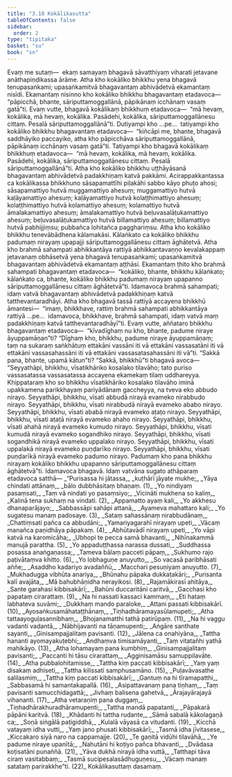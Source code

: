 ```yaml
---
title: "3.10 Kokālikasutta"
tableOfContents: false
sidebar:
  order: 2
type: "tipitaka"
basket: "su"
book: "sn"
---
```



<DynamicBreadcrumb />

<Paragraph number="786" book="sn">
Evaṃ me sutaṃ—  ekaṃ samayaṃ bhagavā sāvatthiyaṃ viharati jetavane anāthapiṇḍikassa ārāme. Atha kho kokāliko bhikkhu yena bhagavā tenupasaṅkami; upasaṅkamitvā bhagavantaṃ abhivādetvā ekamantaṃ nisīdi. Ekamantaṃ nisinno kho kokāliko bhikkhu bhagavantaṃ etadavoca—  “pāpicchā, bhante, sāriputtamoggallānā, pāpikānaṃ icchānaṃ vasaṃ gatā”ti.
</Paragraph>

<Paragraph number="787" book="sn">
Evaṃ vutte, bhagavā kokālikaṃ bhikkhuṃ etadavoca—  “mā hevaṃ, kokālika, mā hevaṃ, kokālika. Pasādehi, kokālika, sāriputtamoggallānesu cittaṃ. Pesalā sāriputtamoggallānā”ti.
</Paragraph>

<Paragraph number="788" book="sn">
Dutiyampi kho …pe…  tatiyampi kho kokāliko bhikkhu bhagavantaṃ etadavoca—  “kiñcāpi me, bhante, bhagavā saddhāyiko paccayiko, atha kho pāpicchāva sāriputtamoggallānā, pāpikānaṃ icchānaṃ vasaṃ gatā”ti. Tatiyampi kho bhagavā kokālikaṃ bhikkhuṃ etadavoca—  “mā hevaṃ, kokālika, mā hevaṃ, kokālika. Pasādehi, kokālika, sāriputtamoggallānesu cittaṃ. Pesalā sāriputtamoggallānā”ti.
</Paragraph>

<Paragraph number="789" book="sn">
Atha kho kokāliko bhikkhu uṭṭhāyāsanā bhagavantaṃ abhivādetvā padakkhiṇaṃ katvā pakkāmi. Acirappakkantassa ca kokālikassa bhikkhuno sāsapamattīhi piḷakāhi sabbo kāyo phuṭo ahosi; sāsapamattiyo hutvā muggamattiyo ahesuṃ; muggamattiyo hutvā kaḷāyamattiyo ahesuṃ; kaḷāyamattiyo hutvā kolaṭṭhimattiyo ahesuṃ; kolaṭṭhimattiyo hutvā kolamattiyo ahesuṃ; kolamattiyo hutvā āmalakamattiyo ahesuṃ; āmalakamattiyo hutvā beḷuvasalāṭukamattiyo ahesuṃ; beḷuvasalāṭukamattiyo hutvā billamattiyo ahesuṃ; billamattiyo hutvā pabhijjiṃsu; pubbañca lohitañca pagghariṃsu. Atha kho kokāliko bhikkhu tenevābādhena kālamakāsi. Kālaṅkato ca kokāliko bhikkhu padumaṃ nirayaṃ upapajji sāriputtamoggallānesu cittaṃ āghātetvā.
</Paragraph>

<Paragraph number="790" book="sn">
Atha kho brahmā sahampati abhikkantāya rattiyā abhikkantavaṇṇo kevalakappaṃ jetavanaṃ obhāsetvā yena bhagavā tenupasaṅkami; upasaṅkamitvā bhagavantaṃ abhivādetvā ekamantaṃ aṭṭhāsi. Ekamantaṃ ṭhito kho brahmā sahampati bhagavantaṃ etadavoca—  “kokāliko, bhante, bhikkhu kālaṅkato; kālaṅkato ca, bhante, kokāliko bhikkhu padumaṃ nirayaṃ upapanno sāriputtamoggallānesu cittaṃ āghātetvā”ti. Idamavoca brahmā sahampati; idaṃ vatvā bhagavantaṃ abhivādetvā padakkhiṇaṃ katvā tatthevantaradhāyi.
</Paragraph>

<Paragraph number="791" book="sn">
Atha kho bhagavā tassā rattiyā accayena bhikkhū āmantesi—  “imaṃ, bhikkhave, rattiṃ brahmā sahampati abhikkantāya rattiyā …pe…  idamavoca, bhikkhave, brahmā sahampati, idaṃ vatvā maṃ padakkhiṇaṃ katvā tatthevantaradhāyī”ti.
</Paragraph>

<Paragraph number="792" book="sn">
Evaṃ vutte, aññataro bhikkhu bhagavantaṃ etadavoca—  “kīvadīghaṃ nu kho, bhante, padume niraye āyuppamāṇan”ti? “Dīghaṃ kho, bhikkhu, padume niraye āyuppamāṇaṃ; taṃ na sukaraṃ saṅkhātuṃ ettakāni vassāni iti vā ettakāni vassasatāni iti vā ettakāni vassasahassāni iti vā ettakāni vassasatasahassāni iti vā”ti. “Sakkā pana, bhante, upamā kātun”ti? “Sakkā, bhikkhū”ti bhagavā avoca—
</Paragraph>

<Paragraph number="793" book="sn">
“Seyyathāpi, bhikkhu, vīsatikhāriko kosalako tilavāho; tato puriso vassasatassa vassasatassa accayena ekamekaṃ tilaṃ uddhareyya. Khippataraṃ kho so bhikkhu vīsatikhāriko kosalako tilavāho iminā upakkamena parikkhayaṃ pariyādānaṃ gaccheyya, na tveva eko abbudo nirayo. Seyyathāpi, bhikkhu, vīsati abbudā nirayā evameko nirabbudo nirayo. Seyyathāpi, bhikkhu, vīsati nirabbudā nirayā evameko ababo nirayo. Seyyathāpi, bhikkhu, vīsati ababā nirayā evameko aṭaṭo nirayo. Seyyathāpi, bhikkhu, vīsati aṭaṭā nirayā evameko ahaho nirayo. Seyyathāpi, bhikkhu, vīsati ahahā nirayā evameko kumudo nirayo. Seyyathāpi, bhikkhu, vīsati kumudā nirayā evameko sogandhiko nirayo. Seyyathāpi, bhikkhu, vīsati sogandhikā nirayā evameko uppalako nirayo. Seyyathāpi, bhikkhu, vīsati uppalakā nirayā evameko puṇḍarīko nirayo. Seyyathāpi, bhikkhu, vīsati puṇḍarīkā nirayā evameko padumo nirayo. Padumaṃ kho pana bhikkhu nirayaṃ kokāliko bhikkhu upapanno sāriputtamoggallānesu cittaṃ āghātetvā”ti. Idamavoca bhagavā. Idaṃ vatvāna sugato athāparaṃ etadavoca satthā—
</Paragraph>

<Division number="663" book="sn" bookNo="18" page="381">

<Paragraph number="794" type="verses" book="sn">
_“Purisassa hi jātassa,_  
_kuṭhārī jāyate mukhe;_  
_Yāya chindati attānaṃ,_  
_bālo dubbhāsitaṃ bhaṇaṃ. (1)_  

</Paragraph>

</Division>
<Division number="664" book="sn" bookNo="18" page="381">

<Paragraph number="795" type="verses" book="sn">
_Yo nindiyaṃ pasaṃsati,_  
_Taṃ vā nindati yo pasaṃsiyo;_  
_Vicināti mukhena so kaliṃ,_  
_Kalinā tena sukhaṃ na vindati. (2)_  

</Paragraph>

</Division>
<Division number="665" book="sn" bookNo="18" page="382">

<Paragraph number="796" type="verses" book="sn">
_Appamatto ayaṃ kali,_  
_Yo akkhesu dhanaparājayo;_  
_Sabbassāpi sahāpi attanā,_  
_Ayameva mahattaro kali;_  
_Yo sugatesu manaṃ padosaye. (3)_  

</Paragraph>

</Division>
<Division number="666" book="sn" bookNo="18" page="382">

<Paragraph number="797" type="verses" book="sn">
_Sataṃ sahassānaṃ nirabbudānaṃ,_  
_Chattiṃsati pañca ca abbudāni;_  
_Yamariyagarahī nirayaṃ upeti,_  
_Vācaṃ manañca paṇidhāya pāpakaṃ. (4)_  

</Paragraph>

</Division>
<Division number="667" book="sn" bookNo="18" page="382">

<Paragraph number="798" type="verses" book="sn">
_Abhūtavādī nirayaṃ upeti,_  
_Yo vāpi katvā na karomicāha;_  
_Ubhopi te pecca samā bhavanti,_  
_Nihīnakammā manujā parattha. (5)_  

</Paragraph>

</Division>
<Division number="668" book="sn" bookNo="18" page="382">

<Paragraph number="799" type="verses" book="sn">
_Yo appaduṭṭhassa narassa dussati,_  
_Suddhassa posassa anaṅgaṇassa;_  
_Tameva bālaṃ pacceti pāpaṃ,_  
_Sukhumo rajo paṭivātaṃva khitto. (6)_  

</Paragraph>

</Division>
<Division number="669" book="sn" bookNo="18" page="382">

<Paragraph number="800" type="verses" book="sn">
_Yo lobhaguṇe anuyutto,_  
_So vacasā paribhāsati aññe;_  
_Asaddho kadariyo avadaññū,_  
_Macchari pesuṇiyaṃ anuyutto. (7)_  

</Paragraph>

</Division>
<Division number="670" book="sn" bookNo="18" page="382">

<Paragraph number="801" type="verses" book="sn">
_Mukhadugga vibhūta anariya,_  
_Bhūnahu pāpaka dukkaṭakāri;_  
_Purisanta kalī avajāta,_  
_Mā bahubhāṇidha nerayikosi. (8)_  

</Paragraph>

</Division>
<Division number="671" book="sn" bookNo="18" page="383">

<Paragraph number="802" type="verses" book="sn">
_Rajamākirasī ahitāya,_  
_Sante garahasi kibbisakārī;_  
_Bahūni duccaritāni caritvā,_  
_Gacchasi kho papataṃ cirarattaṃ. (9)_  

</Paragraph>

</Division>
<Division number="672" book="sn" bookNo="18" page="383">

<Paragraph number="803" type="verses" book="sn">
_Na hi nassati kassaci kammaṃ,_  
_Eti hataṃ labhateva suvāmi;_  
_Dukkhaṃ mando paraloke,_  
_Attani passati kibbisakārī. (10)_  

</Paragraph>

</Division>
<Division number="673" book="sn" bookNo="18" page="383">

<Paragraph number="804" type="verses" book="sn">
_Ayosaṅkusamāhataṭṭhānaṃ,_  
_Tiṇhadhāramayasūlamupeti;_  
_Atha tattaayoguḷasannibhaṃ,_  
_Bhojanamatthi tathā patirūpaṃ. (11)_  

</Paragraph>

</Division>
<Division number="674" book="sn" bookNo="18" page="383">

<Paragraph number="805" type="verses" book="sn">
_Na hi vaggu vadanti vadantā,_  
_Nābhijavanti na tāṇamupenti;_  
_Aṅgāre santhate sayanti,_  
_Ginisampajjalitaṃ pavisanti. (12)_  

</Paragraph>

</Division>
<Division number="675" book="sn" bookNo="18" page="383">

<Paragraph number="806" type="verses" book="sn">
_Jālena ca onahiyāna,_  
_Tattha hananti ayomayakuṭebhi;_  
_Andhaṃva timisamāyanti,_  
_Taṃ vitatañhi yathā mahikāyo. (13)_  

</Paragraph>

</Division>
<Division number="676" book="sn" bookNo="18" page="383">

<Paragraph number="807" type="verses" book="sn">
_Atha lohamayaṃ pana kumbhiṃ,_  
_Ginisampajjalitaṃ pavisanti;_  
_Paccanti hi tāsu cirarattaṃ,_  
_Agginisamāsu samuppilavāte. (14)_  

</Paragraph>

</Division>
<Division number="677" book="sn" bookNo="18" page="383">

<Paragraph number="808" type="verses" book="sn">
_Atha pubbalohitamisse,_  
_Tattha kiṃ paccati kibbisakārī;_  
_Yaṃ yaṃ disakaṃ adhiseti,_  
_Tattha kilissati samphusamāno. (15)_  

</Paragraph>

</Division>
<Division number="678" book="sn" bookNo="18" page="384">

<Paragraph number="809" type="verses" book="sn">
_Puḷavāvasathe salilasmiṃ,_  
_Tattha kiṃ paccati kibbisakārī;_  
_Gantuṃ na hi tīramapatthi,_  
_Sabbasamā hi samantakapallā. (16)_  

</Paragraph>

</Division>
<Division number="679" book="sn" bookNo="18" page="384">

<Paragraph number="810" type="verses" book="sn">
_Asipattavanaṃ pana tiṇhaṃ,_  
_Taṃ pavisanti samucchidagattā;_  
_Jivhaṃ balisena gahetvā,_  
_Ārajayārajayā vihananti. (17)_  

</Paragraph>

</Division>
<Division number="680" book="sn" bookNo="18" page="384">

<Paragraph number="811" type="verses" book="sn">
_Atha vetaraṇiṃ pana duggaṃ,_  
_Tiṇhadhārakhuradhāramupenti;_  
_Tattha mandā papatanti,_  
_Pāpakarā pāpāni karitvā. (18)_  

</Paragraph>

</Division>
<Division number="681" book="sn" bookNo="18" page="384">

<Paragraph number="812" type="verses" book="sn">
_Khādanti hi tattha rudante,_  
_Sāmā sabalā kākolagaṇā ca;_  
_Soṇā siṅgālā paṭigiddhā,_  
_Kulalā vāyasā ca vitudanti. (19)_  

</Paragraph>

</Division>
<Division number="682" book="sn" bookNo="18" page="384">

<Paragraph number="813" type="verses" book="sn">
_Kicchā vatayaṃ idha vutti,_  
_Yaṃ jano phusati kibbisakārī;_  
_Tasmā idha jīvitasese,_  
_Kiccakaro siyā naro na cappamajje. (20)_  

</Paragraph>

</Division>
<Division number="683" book="sn" bookNo="18" page="384">

<Paragraph number="814" type="verses" book="sn">
_Te gaṇitā vidūhi tilavāhā,_  
_Ye padume niraye upanītā;_  
_Nahutāni hi koṭiyo pañca bhavanti,_  
_Dvādasa koṭisatāni punaññā. (21)_  

</Paragraph>

</Division>
<Division number="684" book="sn" bookNo="18" page="385">

<Paragraph number="815" type="verses" book="sn">
_Yāva dukhā nirayā idha vuttā,_  
_Tatthapi tāva ciraṃ vasitabbaṃ;_  
_Tasmā sucipesalasādhuguṇesu,_  
_Vācaṃ manaṃ satataṃ parirakkhe”ti. (22)_  


</Paragraph>
</Division>

<Paragraph number="816" type="center" book="sn">
Kokālikasuttaṃ dasamaṃ.
</Paragraph>